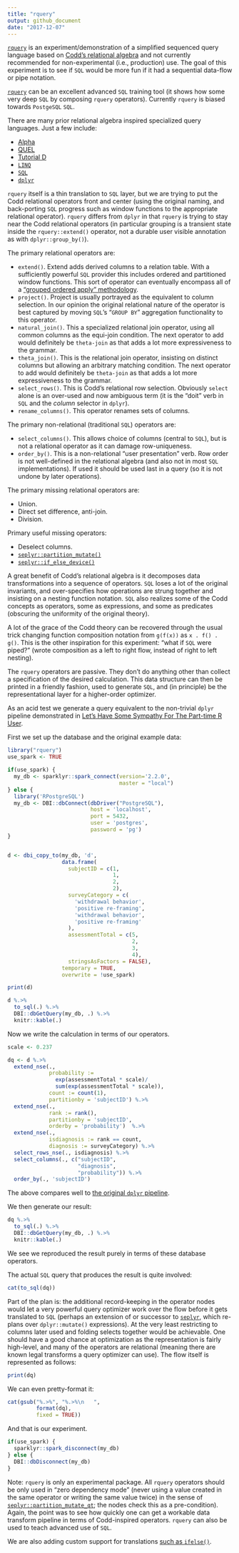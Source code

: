 ```yaml
---
title: "rquery"
output: github_document
date: "2017-12-07"
---
```


<!-- README.md is generated from README.Rmd. Please edit that file -->

[`rquery`](https://johnmount.github.io/rquery/) is an experiment/demonstration of a simplified sequenced query language based on [Codd's relational algebra](https://en.wikipedia.org/wiki/Relational_algebra) and not currently recommended for non-experimental (i.e., production) use.  The goal of this experiment is to see if `SQL` would be more fun if it had a sequential data-flow or pipe notation.

[`rquery`](https://github.com/JohnMount/rquery) can be an excellent advanced `SQL`
training tool (it shows how some very deep `SQL` by composing `rquery` operators).  Currently `rquery` is biased towards `PostgeSQL` `SQL`.

There are many prior relational algebra inspired specialized query languages.  Just a few include:

  * [Alpha](https://en.wikipedia.org/wiki/Alpha_(programming_language))
  * [QUEL](https://en.wikipedia.org/wiki/QUEL_query_languages)
  * [Tutorial D](https://en.wikipedia.org/wiki/D_(data_language_specification)#Tutorial_D)
  * [`LINQ`](https://msdn.microsoft.com/en-us/library/bb308959.aspx)
  * [`SQL`](https://en.wikipedia.org/wiki/SQL)
  * [`dplyr`](http://dplyr.tidyverse.org)
 

`rquery` itself is a thin translation to `SQL` layer, but we are trying to put the Codd relational operators front and center (using the original naming, and back-porting `SQL` progress such as window functions to the appropriate relational operator).  `rquery` differs from `dplyr` in that `rquery` is trying to stay near the Codd relational operators (in particular grouping is a transient state inside the `rquery::extend()` operator, not a durable user visible annotation as with `dplyr::group_by()`).

The primary relational operators are:

  * `extend()`.  Extend adds derived columns to a relation table.  With a sufficiently powerful `SQL` provider this includes ordered and partitioned window functions.  This sort of operator can eventually encompass all of a ["grouped ordered apply" methodology](http://www.win-vector.com/blog/2016/12/organize-your-data-manipulation-in-terms-of-grouped-ordered-apply/).
  * `project()`.  Project is usually portrayed as the equivalent to column selection.  In our opinion the original relational nature of the operator is best captured by moving `SQL`'s "`GROUP BY`" aggregation functionality to this operator.
  * `natural_join()`.  This a specialized relational join operator, using all common columns as the equi-join condition.  The next operator to add would definitely be `theta-join` as that adds a lot more expressiveness to the grammar.
  * `theta_join()`.  This is the relational join operator, insisting on distinct columns but allowing an arbitrary matching condition.  The next operator to add would definitely be `theta-join` as that adds a lot more expressiveness to the grammar.
  * `select_rows()`.  This is Codd's relational row selection.  Obviously `select` alone is an over-used and now ambiguous term (it is the "doit" verb in `SQL` and the *column* selector in `dplyr`).
  * `rename_columns()`.  This operator renames sets of columns.
  
The primary non-relational (traditional `SQL`) operators are:

  * `select_columns()`.  This allows choice of columns (central to `SQL`), but is not a relational operator as it can damage row-uniqueness.
  * `order_by()`.  This is a non-relational "user presentation" verb.  Row order is not well-defined in the relational algebra (and also not in most `SQL` implementations).  If used it should be used last in a query (so it is not undone by later operations).
  
The primary missing relational operators are:

  * Union.
  * Direct set difference, anti-join.
  * Division.
  
Primary useful missing operators:

  * Deselect columns.
  * [`seplyr::partition_mutate()`](https://winvector.github.io/seplyr/reference/partition_mutate_qt.html)
  * [`seplyr::if_else_device()`](https://winvector.github.io/seplyr/reference/if_else_device.html)


A great benefit of Codd's relational algebra is it decomposes data transformations into a sequence of operators.  `SQL` loses a lot of the original invariants, and over-specifies how operations are strung together and insisting on a nesting function notation.  `SQL` also realizes some of the Codd concepts as operators, some as expressions, and some as predicates (obscuring the uniformity of the original theory).

A lot of the grace of the Codd theory can be recovered through the usual trick changing function composition notation from `g(f(x))` as `x . f() . g()`.  This is the other inspiration for this experiment: "what if `SQL` were piped?" (wrote composition as a left to right flow, instead of right to left nesting).

The `rquery` operators are passive.  They don't do anything other than collect a specification of the desired calculation.  This data structure can then be printed in a friendly fashion, used to generate `SQL`, and (in principle) be the representational layer for a higher-order optimizer.

As an acid test we generate a query equivalent to the non-trivial `dplyr` pipeline 
demonstrated in [Let’s Have Some Sympathy For The Part-time R User](http://www.win-vector.com/blog/2017/08/lets-have-some-sympathy-for-the-part-time-r-user/).

First we set up the database and the original example data:

```r
library("rquery")
use_spark <- TRUE

if(use_spark) {
  my_db <- sparklyr::spark_connect(version='2.2.0', 
                                   master = "local")
} else {
  library('RPostgreSQL')
  my_db <- DBI::dbConnect(dbDriver("PostgreSQL"),
                          host = 'localhost',
                          port = 5432,
                          user = 'postgres',
                          password = 'pg')
}


d <- dbi_copy_to(my_db, 'd',
                 data.frame(
                   subjectID = c(1,                   
                                 1,
                                 2,                   
                                 2),
                   surveyCategory = c(
                     'withdrawal behavior',
                     'positive re-framing',
                     'withdrawal behavior',
                     'positive re-framing'
                   ),
                   assessmentTotal = c(5,                 
                                       2,
                                       3,                  
                                       4),
                   stringsAsFactors = FALSE),
                 temporary = TRUE, 
                 overwrite = !use_spark)

print(d)

d %.>%
  to_sql(.) %.>%
  DBI::dbGetQuery(my_db, .) %.>%
  knitr::kable(.)

```

Now we write the calculation in terms of our operators.

```r
scale <- 0.237

dq <- d %.>%
  extend_nse(.,
             probability :=
               exp(assessmentTotal * scale)/
               sum(exp(assessmentTotal * scale)),
             count := count(1),
             partitionby = 'subjectID') %.>%
  extend_nse(.,
             rank := rank(),
             partitionby = 'subjectID',
             orderby = 'probability')  %.>%
  extend_nse(.,
             isdiagnosis := rank == count,
             diagnosis := surveyCategory) %.>%
  select_rows_nse(., isdiagnosis) %.>%
  select_columns(., c("subjectID", 
                      "diagnosis", 
                      "probability")) %.>%
  order_by(., 'subjectID')
```

The above compares well to [the original `dplyr` pipeline](http://www.win-vector.com/blog/2017/08/lets-have-some-sympathy-for-the-part-time-r-user/).

We then generate our result:

```r
dq %.>%
  to_sql(.) %.>%
  DBI::dbGetQuery(my_db, .) %.>%
  knitr::kable(.)
```

We see we reproduced the result purely in terms of these database operators.

The actual `SQL` query that produces the result is quite involved:

```r
cat(to_sql(dq))
```

Part of the plan is: the additional record-keeping in the operator nodes would 
let a very powerful query optimizer work over the flow before it gets translated
to `SQL` (perhaps an extension of or successor to [`seplyr`](https://winvector.github.io/seplyr/), which re-plans over `dplyr::mutate()` expressions).  At the very least restricting to columns later used and folding selects
together would be achievable.  One should have a good chance at optimization as
the representation is fairly high-level, and many of the operators are relational 
(meaning there are known legal transforms a query optimizer can use).  The flow itself
is represented as follows:

```r
print(dq)
```

We can even pretty-format it:

```r
cat(gsub("%.>%", "%.>%\n   ", 
         format(dq), 
         fixed = TRUE))
```

And that is our experiment.

```r
if(use_spark) {
  sparklyr::spark_disconnect(my_db)
} else {
  DBI::dbDisconnect(my_db)
}
```


Note: `rquery` is only an experimental package. All `rquery` operators should be only used in "zero dependency mode" (never using a value created in the same operator or writing the same value twice) in the sense of [`seplyr::partition_mutate_qt`](https://www.rdocumentation.org/packages/seplyr/versions/0.5.0/topics/partition_mutate_qt); the nodes check this as a pre-condition).  Again, the point was to see how quickly one can get a workable data transform pipeline in terms of Codd-inspired operators. `rquery` can also be used to teach advanced use of `SQL`.

We are also adding custom support for translations [such as `ifelse()`](https://johnmount.github.io/rquery/reference/extend_nse.html).


